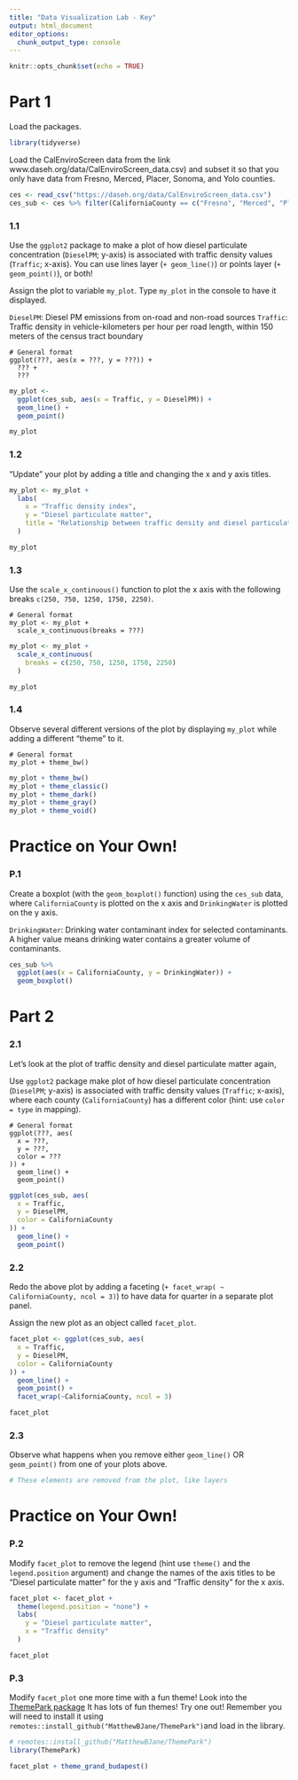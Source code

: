 ```yaml
---
title: "Data Visualization Lab - Key"
output: html_document
editor_options:
  chunk_output_type: console
---
```


```r
knitr::opts_chunk$set(echo = TRUE)
```

# Part 1

Load the packages.

```r
library(tidyverse)
```

Load the CalEnviroScreen data from  the link www.daseh.org/data/CalEnviroScreen_data.csv) and subset it so that you only have data from Fresno, Merced, Placer, Sonoma, and Yolo counties.

```r
ces <- read_csv("https://daseh.org/data/CalEnviroScreen_data.csv")
ces_sub <- ces %>% filter(CaliforniaCounty == c("Fresno", "Merced", "Placer", "Sonoma", "Yolo"))
```

### 1.1

Use the `ggplot2` package to make a plot of how diesel particulate concentration (`DieselPM`; y-axis) is associated with traffic density values (`Traffic`; x-axis). You can use lines layer (`+ geom_line()`) or points layer (`+ geom_point()`), or both!

Assign the plot to variable `my_plot`. Type `my_plot` in the console to have it displayed.

`DieselPM`: Diesel PM emissions from on-road and non-road sources
`Traffic`: Traffic density in vehicle-kilometers per hour per road length, within 150 meters of the census tract boundary

```
# General format
ggplot(???, aes(x = ???, y = ???)) +
  ??? +
  ???
```

```r

my_plot <-
  ggplot(ces_sub, aes(x = Traffic, y = DieselPM)) +
  geom_line() +
  geom_point()

my_plot
```

### 1.2

"Update" your plot by adding a title and changing the x and y axis titles.

```r
my_plot <- my_plot +
  labs(
    x = "Traffic density index",
    y = "Diesel particulate matter",
    title = "Relationship between traffic density and diesel particulate matter"
  )

my_plot
```

### 1.3

Use the `scale_x_continuous()` function to plot the x axis with the following breaks `c(250, 750, 1250, 1750, 2250)`. 


```
# General format
my_plot <- my_plot +
  scale_x_continuous(breaks = ???)
```

```r
my_plot <- my_plot +
  scale_x_continuous(
    breaks = c(250, 750, 1250, 1750, 2250)
  )

my_plot
```

### 1.4

Observe several different versions of the plot by displaying `my_plot` while adding a different "theme" to it.

```
# General format
my_plot + theme_bw()
```

```r
my_plot + theme_bw()
my_plot + theme_classic()
my_plot + theme_dark()
my_plot + theme_gray()
my_plot + theme_void()
```


# Practice on Your Own!

### P.1

Create a boxplot (with the `geom_boxplot()` function) using the `ces_sub` data, where `CaliforniaCounty` is plotted on the x axis and `DrinkingWater` is plotted on the y axis. 

`DrinkingWater`: Drinking water contaminant index for selected contaminants. A higher value means drinking water contains a greater volume of contaminants.


```r
ces_sub %>%
  ggplot(aes(x = CaliforniaCounty, y = DrinkingWater)) +
  geom_boxplot()
```


# Part 2

### 2.1
Let's look at the plot of traffic density and diesel particulate matter again,

Use `ggplot2` package make plot of how diesel particulate concentration (`DieselPM`; y-axis) is associated with traffic density values (`Traffic`; x-axis), where each county (`CaliforniaCounty`) has a different color (hint: use `color = type` in mapping).


```
# General format
ggplot(???, aes(
  x = ???,
  y = ???,
  color = ???
)) +
  geom_line() +
  geom_point()
```

```r
ggplot(ces_sub, aes(
  x = Traffic,
  y = DieselPM,
  color = CaliforniaCounty
)) +
  geom_line() +
  geom_point()
```

### 2.2

Redo the above plot by adding a faceting  (`+ facet_wrap( ~ CaliforniaCounty, ncol = 3)`) to have data for quarter in a separate plot panel. 


Assign the new plot as an object called `facet_plot`.

```r

facet_plot <- ggplot(ces_sub, aes(
  x = Traffic,
  y = DieselPM,
  color = CaliforniaCounty
)) +
  geom_line() +
  geom_point() +
  facet_wrap(~CaliforniaCounty, ncol = 3)

facet_plot
```

### 2.3

Observe what happens when you remove either `geom_line()` OR `geom_point()` from one of your plots above.

```r
# These elements are removed from the plot, like layers
```


# Practice on Your Own!

### P.2

Modify `facet_plot` to remove the legend (hint use `theme()` and the `legend.position` argument) and change the names of the axis titles to be "Diesel particulate matter" for the y axis and "Traffic density" for the x axis. 


```r
facet_plot <- facet_plot +
  theme(legend.position = "none") +
  labs(
    y = "Diesel particulate matter",
    x = "Traffic density"
  )

facet_plot
```

### P.3

Modify `facet_plot` one more time with a fun theme! Look into the [ThemePark package](https://github.com/MatthewBJane/ThemePark) It has lots of fun themes! Try one out! Remember you will need to install it using `remotes::install_github("MatthewBJane/ThemePark")`and load in the library.

```r
# remotes::install_github("MatthewBJane/ThemePark")
library(ThemePark)

facet_plot + theme_grand_budapest()
```
